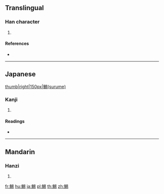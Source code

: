 {{character info/new}}
==Translingual==

===Han character===
{{Han char|rn=195|rad=魚|as=08|sn=19|four=|canj=NFAPH}}

# {{defn|Han|sort=魚08}}

====References====
* {{Han ref|kx=1472.380|dkj=46246|dj=2004.440|hdz=74696.050|uh=9BE3|ud=39907}}

----

==Japanese==
[[file:Jrb 20061121 dried squid 001.JPG|thumb|right|150px|鯣(surume)]]

===Kanji===
{{ja-kanji|grade=|rs=魚08}}

# {{defn|lang=ja|sort=魚08}}

====Readings====
* {{ja-readings|on=[[えき]] (eki)|kun=[[するめ]] (surume)}}

----

==Mandarin==

===Hanzi===
{{cmn-hanzi|pin=[[yì]] ([[yi4]])|wg=i<sup>4</sup>}}

# {{defn|lang=cmn|sort=魚08}}

[[fr:鯣]]
[[hu:鯣]]
[[ja:鯣]]
[[pl:鯣]]
[[th:鯣]]
[[zh:鯣]]
